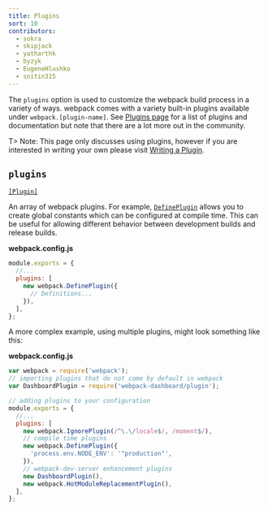 ```yaml
---
title: Plugins
sort: 10
contributors:
  - sokra
  - skipjack
  - yatharthk
  - byzyk
  - EugeneHlushko
  - snitin315
---
```


The `plugins` option is used to customize the webpack build process in a variety of ways. webpack comes with a variety built-in plugins available under `webpack.[plugin-name]`. See [Plugins page](/plugins) for a list of plugins and documentation but note that there are a lot more out in the community.

T> Note: This page only discusses using plugins, however if you are interested in writing your own please visit [Writing a Plugin](/contribute/writing-a-plugin/).

## `plugins`

[`[Plugin]`](/plugins/)

An array of webpack plugins. For example, [`DefinePlugin`](/plugins/define-plugin/) allows you to create global constants which can be configured at compile time. This can be useful for allowing different behavior between development builds and release builds.

**webpack.config.js**

```js
module.exports = {
  //...
  plugins: [
    new webpack.DefinePlugin({
      // Definitions...
    }),
  ],
};
```

A more complex example, using multiple plugins, might look something like this:

**webpack.config.js**

```js
var webpack = require('webpack');
// importing plugins that do not come by default in webpack
var DashboardPlugin = require('webpack-dashboard/plugin');

// adding plugins to your configuration
module.exports = {
  //...
  plugins: [
    new webpack.IgnorePlugin(/^\.\/locale$/, /moment$/),
    // compile time plugins
    new webpack.DefinePlugin({
      'process.env.NODE_ENV': '"production"',
    }),
    // webpack-dev-server enhancement plugins
    new DashboardPlugin(),
    new webpack.HotModuleReplacementPlugin(),
  ],
};
```
